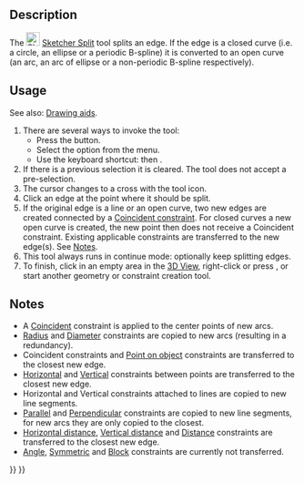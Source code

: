 <languages/>
<translate>

<!--T:1-->
{{Docnav
|[[Sketcher_Trimming|Trim]]
|[[Sketcher_Extend|Extend]]
|[[Sketcher_Workbench|Sketcher]]
|IconL=Sketcher_Trimming.svg
|IconR=Sketcher_Extend.svg
|IconC=Workbench_Sketcher.svg
}}

<!--T:2-->
{{GuiCommand
|Name=Sketcher Split
|MenuLocation=Sketch → Sketcher Tools → Split edge
|Workbenches=[[Sketcher_Workbench|Sketcher]]
|Shortcut={{KEY|G}} {{KEY|Z}}
|Version=0.20
|SeeAlso=[[Sketcher_Trimming|Sketcher Trimming]]
}}

== Description == <!--T:3--> 

<!--T:4-->
The [[Image:Sketcher_Split.svg|24px]] [[Sketcher_Split|Sketcher Split]] tool splits an edge. If the edge is a closed curve (i.e. a circle, an ellipse or a periodic B-spline) it is converted to an open curve (an arc, an arc of ellipse or a non-periodic B-spline respectively).

== Usage == <!--T:6-->

<!--T:14-->
See also: [[Sketcher_Workbench#Drawing_aids|Drawing aids]].

<!--T:7-->
# There are several ways to invoke the tool:
#* Press the {{Button|[[Image:Sketcher_Split.svg|16px]] [[Sketcher_Split|Split edge]]}} button.
#* Select the {{MenuCommand|Sketcher → Sketcher Tools → [[Image:Sketcher_Split.svg|16px]] Split edge}} option from the menu.
#* Use the keyboard shortcut: {{KEY|G}} then {{KEY|Z}}.
# If there is a previous selection it is cleared. The tool does not accept a pre-selection.
# The cursor changes to a cross with the tool icon.
# Click an edge at the point where it should be split.
# If the original edge is a line or an open curve, two new edges are created connected by a [[Sketcher_ConstrainCoincident|Coincident constraint]]. For closed curves a new open curve is created, the new point then does not receive a Coincident constraint. Existing applicable constraints are transferred to the new edge(s). See [[#Notes|Notes]].
# This tool always runs in continue mode: optionally keep splitting edges.
# To finish, click in an empty area in the [[3D_View|3D View]], right-click or press {{KEY|Esc}}, or start another geometry or constraint creation tool.

== Notes == <!--T:10--> 

<!--T:11-->
* A [[Sketcher_ConstrainCoincident|Coincident]] constraint is applied to the center points of new arcs.
* [[Sketcher_ConstrainRadius|Radius]] and [[Sketcher_ConstrainDiameter|Diameter]] constraints are copied to new arcs (resulting in a redundancy).
* Coincident constraints and [[Sketcher_ConstrainPointOnObject|Point on object]] constraints are transferred to the closest new edge.
* [[Sketcher_ConstrainHorizontal|Horizontal]] and [[Sketcher_ConstrainVertical|Vertical]] constraints between points are transferred to the closest new edge.
* Horizontal and Vertical constraints attached to lines are copied to new line segments.
* [[Sketcher_ConstrainParallel|Parallel]] and [[Sketcher_ConstrainPerpendicular|Perpendicular]] constraints are copied to new line segments, for new arcs they are only copied to the closest.
* [[Sketcher_ConstrainDistanceX|Horizontal distance]], [[Sketcher_ConstrainDistanceY|Vertical distance]] and [[Sketcher_ConstrainDistance|Distance]] constraints are transferred to the closest new edge.
* [[Sketcher_ConstrainAngle|Angle]], [[Sketcher_ConstrainSymmetric|Symmetric]] and [[Sketcher_ConstrainBlock|Block]] constraints are currently not transferred.


<!--T:12-->
{{Docnav
|[[Sketcher_Trimming|Trim]]
|[[Sketcher_Extend|Extend]]
|[[Sketcher_Workbench|Sketcher]]
|IconL=Sketcher_Trimming.svg
|IconR=Sketcher_Extend.svg
|IconC=Workbench_Sketcher.svg
}}

</translate>
{{Sketcher_Tools_navi{{#translation:}}}}
{{Userdocnavi{{#translation:}}}}